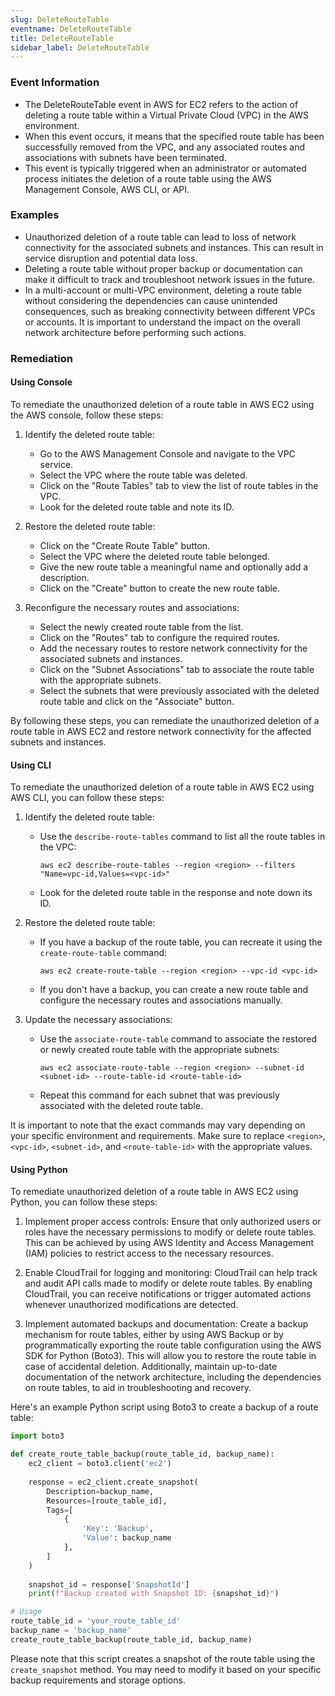 ```yaml
--- 
slug: DeleteRouteTable
eventname: DeleteRouteTable
title: DeleteRouteTable
sidebar_label: DeleteRouteTable
---
```

                       
### Event Information

- The DeleteRouteTable event in AWS for EC2 refers to the action of deleting a route table within a Virtual Private Cloud (VPC) in the AWS environment.
- When this event occurs, it means that the specified route table has been successfully removed from the VPC, and any associated routes and associations with subnets have been terminated.
- This event is typically triggered when an administrator or automated process initiates the deletion of a route table using the AWS Management Console, AWS CLI, or API.


### Examples

- Unauthorized deletion of a route table can lead to loss of network connectivity for the associated subnets and instances. This can result in service disruption and potential data loss.
- Deleting a route table without proper backup or documentation can make it difficult to track and troubleshoot network issues in the future.
- In a multi-account or multi-VPC environment, deleting a route table without considering the dependencies can cause unintended consequences, such as breaking connectivity between different VPCs or accounts. It is important to understand the impact on the overall network architecture before performing such actions.

### Remediation

#### Using Console

To remediate the unauthorized deletion of a route table in AWS EC2 using the AWS console, follow these steps:

1. Identify the deleted route table: 
   - Go to the AWS Management Console and navigate to the VPC service.
   - Select the VPC where the route table was deleted.
   - Click on the "Route Tables" tab to view the list of route tables in the VPC.
   - Look for the deleted route table and note its ID.

2. Restore the deleted route table:
   - Click on the "Create Route Table" button.
   - Select the VPC where the deleted route table belonged.
   - Give the new route table a meaningful name and optionally add a description.
   - Click on the "Create" button to create the new route table.

3. Reconfigure the necessary routes and associations:
   - Select the newly created route table from the list.
   - Click on the "Routes" tab to configure the required routes.
   - Add the necessary routes to restore network connectivity for the associated subnets and instances.
   - Click on the "Subnet Associations" tab to associate the route table with the appropriate subnets.
   - Select the subnets that were previously associated with the deleted route table and click on the "Associate" button.

By following these steps, you can remediate the unauthorized deletion of a route table in AWS EC2 and restore network connectivity for the affected subnets and instances.

#### Using CLI

To remediate the unauthorized deletion of a route table in AWS EC2 using AWS CLI, you can follow these steps:

1. Identify the deleted route table: 
   - Use the `describe-route-tables` command to list all the route tables in the VPC: 
     ```
     aws ec2 describe-route-tables --region <region> --filters "Name=vpc-id,Values=<vpc-id>"
     ```
   - Look for the deleted route table in the response and note down its ID.

2. Restore the deleted route table:
   - If you have a backup of the route table, you can recreate it using the `create-route-table` command:
     ```
     aws ec2 create-route-table --region <region> --vpc-id <vpc-id>
     ```
   - If you don't have a backup, you can create a new route table and configure the necessary routes and associations manually.

3. Update the necessary associations:
   - Use the `associate-route-table` command to associate the restored or newly created route table with the appropriate subnets:
     ```
     aws ec2 associate-route-table --region <region> --subnet-id <subnet-id> --route-table-id <route-table-id>
     ```
   - Repeat this command for each subnet that was previously associated with the deleted route table.

It is important to note that the exact commands may vary depending on your specific environment and requirements. Make sure to replace `<region>`, `<vpc-id>`, `<subnet-id>`, and `<route-table-id>` with the appropriate values.

#### Using Python

To remediate unauthorized deletion of a route table in AWS EC2 using Python, you can follow these steps:

1. Implement proper access controls: Ensure that only authorized users or roles have the necessary permissions to modify or delete route tables. This can be achieved by using AWS Identity and Access Management (IAM) policies to restrict access to the necessary resources.

2. Enable CloudTrail for logging and monitoring: CloudTrail can help track and audit API calls made to modify or delete route tables. By enabling CloudTrail, you can receive notifications or trigger automated actions whenever unauthorized modifications are detected.

3. Implement automated backups and documentation: Create a backup mechanism for route tables, either by using AWS Backup or by programmatically exporting the route table configuration using the AWS SDK for Python (Boto3). This will allow you to restore the route table in case of accidental deletion. Additionally, maintain up-to-date documentation of the network architecture, including the dependencies on route tables, to aid in troubleshooting and recovery.

Here's an example Python script using Boto3 to create a backup of a route table:

```python
import boto3

def create_route_table_backup(route_table_id, backup_name):
    ec2_client = boto3.client('ec2')
    
    response = ec2_client.create_snapshot(
        Description=backup_name,
        Resources=[route_table_id],
        Tags=[
            {
                'Key': 'Backup',
                'Value': backup_name
            },
        ]
    )
    
    snapshot_id = response['SnapshotId']
    print(f"Backup created with Snapshot ID: {snapshot_id}")

# Usage
route_table_id = 'your_route_table_id'
backup_name = 'backup_name'
create_route_table_backup(route_table_id, backup_name)
```

Please note that this script creates a snapshot of the route table using the `create_snapshot` method. You may need to modify it based on your specific backup requirements and storage options.


 